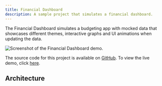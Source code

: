 ```yaml
---
title: Financial Dashboard
description: A sample project that simulates a financial dashboard.
---
```



The Financial Dashboard simulates a budgeting app with mocked data that showcases different themes, interactive graphs and UI animations when updating the data.

<Image
  src={financialDashboardScreenshot}
  alt="Screenshot of the Financial Dashboard demo."
/>

The source code for this project is available on [GitHub](https://github.com/VGVentures/financial_dashboard). To view the live demo, click [here](https://fictional-adventure-rel28jv.pages.github.io/).

## Architecture